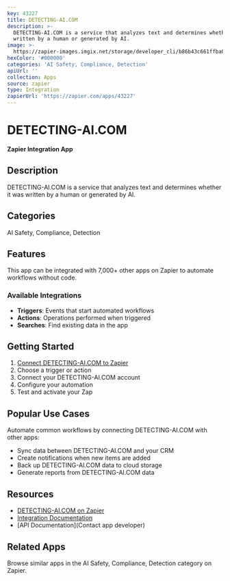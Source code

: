 ```yaml
---
key: 43227
title: DETECTING-AI.COM
description: >-
  DETECTING-AI.COM is a service that analyzes text and determines whether it was
  written by a human or generated by AI.
image: >-
  https://zapier-images.imgix.net/storage/developer_cli/b86b43c661ffba04580dec1dea052467.png?auto=format%2Ccompress&ixlib=python-3.0.0&q=50
hexColor: '#000000'
categories: 'AI Safety, Compliance, Detection'
apiUrl: ''
collection: Apps
source: zapier
type: Integration
zapierUrl: 'https://zapier.com/apps/43227'
---
```

# DETECTING-AI.COM

**Zapier Integration App**

## Description

DETECTING-AI.COM is a service that analyzes text and determines whether it was written by a human or generated by AI.

## Categories

AI Safety, Compliance, Detection

## Features

This app can be integrated with 7,000+ other apps on Zapier to automate workflows without code.

### Available Integrations

- **Triggers**: Events that start automated workflows
- **Actions**: Operations performed when triggered
- **Searches**: Find existing data in the app

## Getting Started

1. [Connect DETECTING-AI.COM to Zapier](https://zapier.com/apps/43227)
2. Choose a trigger or action
3. Connect your DETECTING-AI.COM account
4. Configure your automation
5. Test and activate your Zap

## Popular Use Cases

Automate common workflows by connecting DETECTING-AI.COM with other apps:

- Sync data between DETECTING-AI.COM and your CRM
- Create notifications when new items are added
- Back up DETECTING-AI.COM data to cloud storage
- Generate reports from DETECTING-AI.COM data

## Resources

- [DETECTING-AI.COM on Zapier](https://zapier.com/apps/43227)
- [Integration Documentation](https://zapier.com/apps/43227/integrations)
- [API Documentation](Contact app developer)

## Related Apps

Browse similar apps in the AI Safety, Compliance, Detection category on Zapier.
